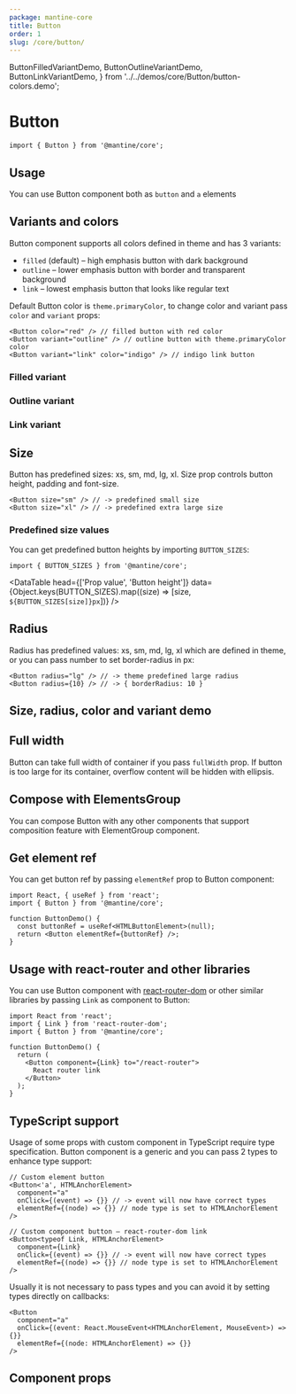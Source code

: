 ```yaml
---
package: mantine-core
title: Button
order: 1
slug: /core/button/
---
```


  ButtonFilledVariantDemo,
  ButtonOutlineVariantDemo,
  ButtonLinkVariantDemo,
} from '../../demos/core/Button/button-colors.demo';

# Button

<PageHeader
  source="mantine-core/src/Button/Button.tsx"
  docs="core/Button.mdx"
  package="@mantine/core"
/>

```tsx
import { Button } from '@mantine/core';
```

<ButtonRootDemo />

## Usage

You can use Button component both as `button` and `a` elements

<ButtonComponentsDemo />

## Variants and colors

Button component supports all colors defined in <GatsbyLink to="/theming">theme</GatsbyLink> and has 3 variants:

- `filled` (default) – high emphasis button with dark background
- `outline` – lower emphasis button with border and transparent background
- `link` – lowest emphasis button that looks like regular text

Default Button color is `theme.primaryColor`, to change color and variant pass `color` and `variant` props:

```tsx
<Button color="red" /> // filled button with red color
<Button variant="outline" /> // outline button with theme.primaryColor color
<Button variant="link" color="indigo" /> // indigo link button
```

### Filled variant

<ButtonFilledVariantDemo />

### Outline variant

<ButtonOutlineVariantDemo />

### Link variant

<ButtonLinkVariantDemo />

## Size

Button has predefined sizes: xs, sm, md, lg, xl.
Size prop controls button height, padding and font-size.

```tsx
<Button size="sm" /> // -> predefined small size
<Button size="xl" /> // -> predefined extra large size
```

### Predefined size values

You can get predefined button heights by importing `BUTTON_SIZES`:

```tsx
import { BUTTON_SIZES } from '@mantine/core';
```

<DataTable
  head={['Prop value', 'Button height']}
  data={Object.keys(BUTTON_SIZES).map((size) => [size, `${BUTTON_SIZES[size]}px`])}
/>

## Radius

Radius has predefined values: xs, sm, md, lg, xl which are defined in <GatsbyLink to="/theming">theme</GatsbyLink>,
or you can pass number to set border-radius in px:

```tsx
<Button radius="lg" /> // -> theme predefined large radius
<Button radius={10} /> // -> { borderRadius: 10 }
```

## Size, radius, color and variant demo

<ButtonConfigurator />

## Full width

Button can take full width of container if you pass `fullWidth` prop.
If button is too large for its container, overflow content will be hidden with ellipsis.

<ButtonFullWidthDemo />

## Compose with ElementsGroup

You can compose Button with any other components that support composition feature with <GatsbyLink to="/core/elements-group">ElementGroup</GatsbyLink> component.

<ButtonGroupDemo />

## Get element ref

You can get button ref by passing `elementRef` prop to Button component:

```tsx
import React, { useRef } from 'react';
import { Button } from '@mantine/core';

function ButtonDemo() {
  const buttonRef = useRef<HTMLButtonElement>(null);
  return <Button elementRef={buttonRef} />;
}
```

## Usage with react-router and other libraries

You can use Button component with [react-router-dom](https://reactrouter.com/web/guides/quick-start)
or other similar libraries by passing `Link` as component to Button:

```tsx
import React from 'react';
import { Link } from 'react-router-dom';
import { Button } from '@mantine/core';

function ButtonDemo() {
  return (
    <Button component={Link} to="/react-router">
      React router link
    </Button>
  );
}
```

## TypeScript support

Usage of some props with custom component in TypeScript require type specification.
Button component is a generic and you can pass 2 types to enhance type support:

```tsx
// Custom element button
<Button<'a', HTMLAnchorElement>
  component="a"
  onClick={(event) => {}} // -> event will now have correct types
  elementRef={(node) => {}} // node type is set to HTMLAnchorElement
/>

// Custom component button – react-router-dom link
<Button<typeof Link, HTMLAnchorElement>
  component={Link}
  onClick={(event) => {}} // -> event will now have correct types
  elementRef={(node) => {}} // node type is set to HTMLAnchorElement
/>
```

Usually it is not necessary to pass types and you can avoid it by setting types directly on callbacks:

```tsx
<Button
  component="a"
  onClick={(event: React.MouseEvent<HTMLAnchorElement, MouseEvent>) => {}}
  elementRef={(node: HTMLAnchorElement) => {}}
/>
```

## Component props

<PropsTable component="Button" />
